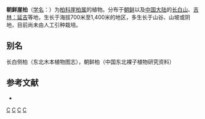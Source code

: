 {{Speciesbox 
| genus = Thuja
| species = koraiensis
| image = Thuja koraiensis.jpg
| status = VU
| status_system = IUCN3.1
| authority = Nakai
}}

'''朝鲜崖柏'''（[[学名|学名]]：{{lang|la|''Thuja koraiensis''}}）为[[柏科|柏科]][[崖柏属|崖柏属]]的植物。分布于[[朝鲜|朝鲜]]以及[[中国大陆|中国大陆]]的[[长白山|长白山]]、[[吉林：延吉|吉林：延吉]]等地，生长于海拔700米至1,400米的地区，多生长于山谷、山坡或阴地，目前尚未由人工引种栽培。

== 别名 ==
长白侧柏（东北木本植物图志），朝鲜柏（中国东北裸子植物研究资料）

== 参考文献 ==
<div class="references-small">
* {{cite web| url =http://www.bioinfo.cn/db05/KmzwSpecies.php?action=view&id=5904| title =朝鲜崖柏| work =《中国高等植物数据库全库》| publisher =中国科学院微生物研究所| author =昆明植物研究所| accessdate =2009-02-26| deadurl =yes| archiveurl =https://web.archive.org/web/20160305051717/http://www.bioinfo.cn/db05/KmzwSpecies.php?action=view&id=5904| archivedate =2016-03-05}}
</div>
{{Taxonbar|from=Q1196569}}

[[Category:崖柏属|C]]
[[Category:中國國家二級保護植物|C]]
[[Category:朝鲜植物|C]]
[[Category:中井猛之進命名的生物分類|C]]